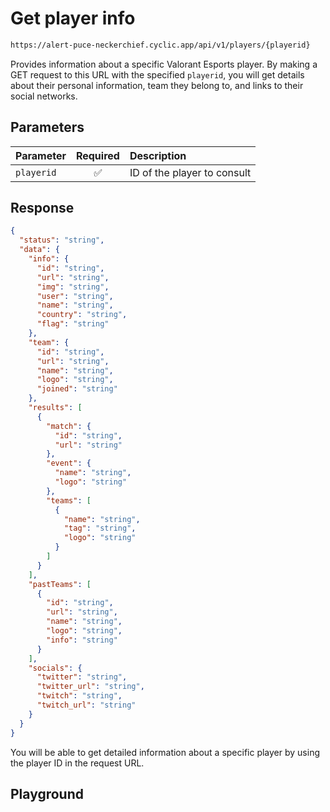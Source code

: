 # Get player info

```txt copy filename="GET"
https://alert-puce-neckerchief.cyclic.app/api/v1/players/{playerid}
```

Provides information about a specific Valorant Esports player. By making a GET request to this URL with the specified `playerid`, you will get details about their personal information, team they belong to, and links to their social networks.

## Parameters

| Parameter  | Required | Description                 |
| :--------- | :------: | :-------------------------- |
| `playerid` |    ✅    | ID of the player to consult |

## Response

```json copy
{
  "status": "string",
  "data": {
    "info": {
      "id": "string",
      "url": "string",
      "img": "string",
      "user": "string",
      "name": "string",
      "country": "string",
      "flag": "string"
    },
    "team": {
      "id": "string",
      "url": "string",
      "name": "string",
      "logo": "string",
      "joined": "string"
    },
    "results": [
      {
        "match": {
          "id": "string",
          "url": "string"
        },
        "event": {
          "name": "string",
          "logo": "string"
        },
        "teams": [
          {
            "name": "string",
            "tag": "string",
            "logo": "string"
          }
        ]
      }
    ],
    "pastTeams": [
      {
        "id": "string",
        "url": "string",
        "name": "string",
        "logo": "string",
        "info": "string"
      }
    ],
    "socials": {
      "twitter": "string",
      "twitter_url": "string",
      "twitch": "string",
      "twitch_url": "string"
    }
  }
}
```

You will be able to get detailed information about a specific player by using the player ID in the request URL.

## Playground


<Player />
